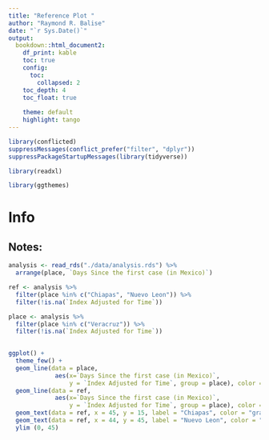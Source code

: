 ```yaml
---
title: "Reference Plot "
author: "Raymond R. Balise"
date: "`r Sys.Date()`"
output: 
  bookdown::html_document2:
    df_print: kable
    toc: true
    config:
      toc:
        collapsed: 2
    toc_depth: 4
    toc_float: true
    
    theme: default
    highlight: tango
---
```


```r
library(conflicted)
suppressMessages(conflict_prefer("filter", "dplyr"))
suppressPackageStartupMessages(library(tidyverse))

library(readxl)

library(ggthemes)
```

# Info


## Notes:

```r
analysis <- read_rds("./data/analysis.rds") %>% 
  arrange(place, `Days Since the first case (in Mexico)`)

ref <- analysis %>% 
  filter(place %in% c("Chiapas", "Nuevo Leon")) %>% 
  filter(!is.na(`Index Adjusted for Time`))

place <- analysis %>% 
  filter(place %in% c("Veracruz")) %>% 
  filter(!is.na(`Index Adjusted for Time`))

  
ggplot() + 
  theme_few() +
  geom_line(data = place, 
             aes(x=`Days Since the first case (in Mexico)`, 
                 y = `Index Adjusted for Time`, group = place), color = "orange") +
  geom_line(data = ref, 
             aes(x=`Days Since the first case (in Mexico)`, 
                 y = `Index Adjusted for Time`, group = place), color = "gray") +
  geom_text(data = ref, x = 45, y = 15, label = "Chiapas", color = "gray") +
  geom_text(data = ref, x = 44, y = 45, label = "Nuevo Leon", color = "gray") +
  ylim (0, 45)

```


